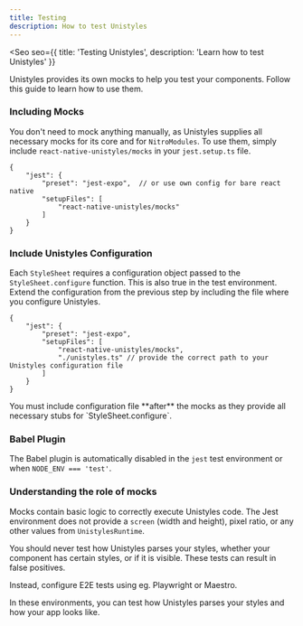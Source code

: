 ```yaml
---
title: Testing
description: How to test Unistyles
---
```



<Seo
    seo={{
        title: 'Testing Unistyles',
        description: 'Learn how to test Unistyles'
    }}
>

Unistyles provides its own mocks to help you test your components. Follow this guide to learn how to use them.

### Including Mocks

You don't need to mock anything manually, as Unistyles supplies all necessary mocks for its core and for `NitroModules`.
To use them, simply include `react-native-unistyles/mocks` in your `jest.setup.ts` file.

```tsx title="package.json"
{
    "jest": {
        "preset": "jest-expo",  // or use own config for bare react native
        "setupFiles": [
            "react-native-unistyles/mocks"
        ]
    }
}
```

### Include Unistyles Configuration

Each `StyleSheet` requires a configuration object passed to the `StyleSheet.configure` function. This is also true in the test environment.
Extend the configuration from the previous step by including the file where you configure Unistyles.

```tsx title="package.json"
{
    "jest": {
        "preset": "jest-expo",
        "setupFiles": [
            "react-native-unistyles/mocks",
            "./unistyles.ts" // provide the correct path to your Unistyles configuration file
        ]
    }
}
```
<Aside type="caution">
You must include configuration file **after** the mocks as they provide all necessary stubs for `StyleSheet.configure`.
</Aside>

### Babel Plugin

The Babel plugin is automatically disabled in the `jest` test environment or when `NODE_ENV === 'test'`.

### Understanding the role of mocks

Mocks contain basic logic to correctly execute Unistyles code.
The Jest environment does not provide a `screen` (width and height), pixel ratio, or any other values from `UnistylesRuntime`.

You should never test how Unistyles parses your styles, whether your component has certain styles, or if it is visible.
These tests can result in false positives.

Instead, configure E2E tests using eg. Playwright or Maestro.

In these environments, you can test how Unistyles parses your styles and how your app looks like.

</Seo>
